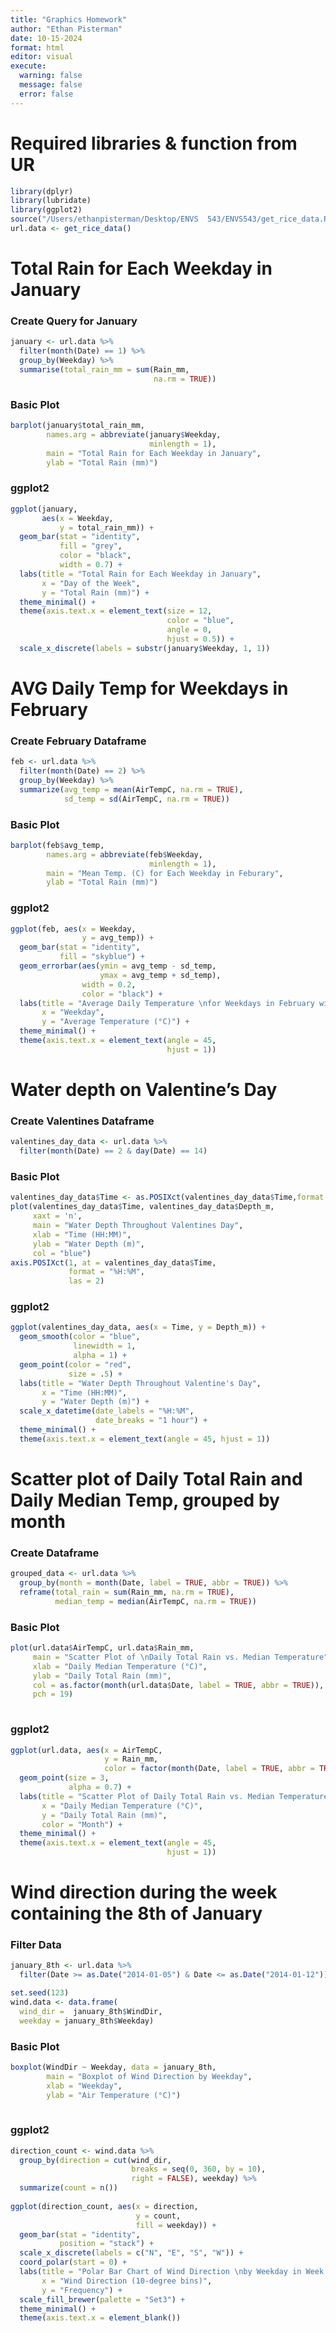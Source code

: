 ```yaml
---
title: "Graphics Homework"
author: "Ethan Pisterman"
date: 10-15-2024
format: html
editor: visual
execute: 
  warning: false
  message: false
  error: false
---
```

# Required libraries & function from UR
```r
library(dplyr)
library(lubridate)
library(ggplot2)
source("/Users/ethanpisterman/Desktop/ENVS  543/ENVS543/get_rice_data.R")
url.data <- get_rice_data()
```

# **Total Rain for Each Weekday in January**

### Create Query for January

```r
january <- url.data %>%
  filter(month(Date) == 1) %>%
  group_by(Weekday) %>%
  summarise(total_rain_mm = sum(Rain_mm,
                                na.rm = TRUE))
```

### Basic Plot

```r
barplot(january$total_rain_mm,
        names.arg = abbreviate(january$Weekday,
                               minlength = 1),
        main = "Total Rain for Each Weekday in January",
        ylab = "Total Rain (mm)")
```

### ggplot2

```r
ggplot(january,
       aes(x = Weekday,
           y = total_rain_mm)) +
  geom_bar(stat = "identity",
           fill = "grey",
           color = "black",
           width = 0.7) +
  labs(title = "Total Rain for Each Weekday in January",
       x = "Day of the Week", 
       y = "Total Rain (mm)") +
  theme_minimal() +
  theme(axis.text.x = element_text(size = 12,
                                   color = "blue",
                                   angle = 0,
                                   hjust = 0.5)) +
  scale_x_discrete(labels = substr(january$Weekday, 1, 1))
```

# **AVG Daily Temp for Weekdays in February**

### Create February Dataframe

```r
feb <- url.data %>%
  filter(month(Date) == 2) %>%
  group_by(Weekday) %>%
  summarize(avg_temp = mean(AirTempC, na.rm = TRUE),
            sd_temp = sd(AirTempC, na.rm = TRUE))
```

### Basic Plot

```r
barplot(feb$avg_temp,
        names.arg = abbreviate(feb$Weekday,
                               minlength = 1),
        main = "Mean Temp. (C) for Each Weekday in Feburary",
        ylab = "Total Rain (mm)")
```

### ggplot2

```r
ggplot(feb, aes(x = Weekday,
                y = avg_temp)) +
  geom_bar(stat = "identity",
           fill = "skyblue") +
  geom_errorbar(aes(ymin = avg_temp - sd_temp,
                    ymax = avg_temp + sd_temp),
                width = 0.2,
                color = "black") +
  labs(title = "Average Daily Temperature \nfor Weekdays in February with SE Bars",
       x = "Weekday",
       y = "Average Temperature (°C)") +
  theme_minimal() +
  theme(axis.text.x = element_text(angle = 45,
                                   hjust = 1))  
```

# **Water depth on Valentine's Day**

### Create Valentines Dataframe

```r
valentines_day_data <- url.data %>%
  filter(month(Date) == 2 & day(Date) == 14)
```

### Basic Plot

```r
valentines_day_data$Time <- as.POSIXct(valentines_day_data$Time,format = "%H:%M") 
plot(valentines_day_data$Time, valentines_day_data$Depth_m,
     xaxt = 'n',
     main = "Water Depth Throughout Valentines Day",
     xlab = "Time (HH:MM)",
     ylab = "Water Depth (m)",
     col = "blue") 
axis.POSIXct(1, at = valentines_day_data$Time,
             format = "%H:%M",
             las = 2)
```

### ggplot2

```r
ggplot(valentines_day_data, aes(x = Time, y = Depth_m)) +
  geom_smooth(color = "blue",
              linewidth = 1,
              alpha = 1) + 
  geom_point(color = "red",
             size = .5) + 
  labs(title = "Water Depth Throughout Valentine's Day",
       x = "Time (HH:MM)",
       y = "Water Depth (m)") +
  scale_x_datetime(date_labels = "%H:%M",
                   date_breaks = "1 hour") +  
  theme_minimal() +  
  theme(axis.text.x = element_text(angle = 45, hjust = 1))
```

# **Scatter plot of Daily Total Rain and Daily Median Temp, grouped by month**

### Create Dataframe

```r
grouped_data <- url.data %>%
  group_by(month = month(Date, label = TRUE, abbr = TRUE)) %>%
  reframe(total_rain = sum(Rain_mm, na.rm = TRUE),
          median_temp = median(AirTempC, na.rm = TRUE))
```

### Basic Plot

```r
plot(url.data$AirTempC, url.data$Rain_mm, 
     main = "Scatter Plot of \nDaily Total Rain vs. Median Temperature",
     xlab = "Daily Median Temperature (°C)", 
     ylab = "Daily Total Rain (mm)",
     col = as.factor(month(url.data$Date, label = TRUE, abbr = TRUE)),
     pch = 19) 
     
```

### ggplot2

```r
ggplot(url.data, aes(x = AirTempC,
                     y = Rain_mm,
                     color = factor(month(Date, label = TRUE, abbr = TRUE)))) +
  geom_point(size = 3,
             alpha = 0.7) +
  labs(title = "Scatter Plot of Daily Total Rain vs. Median Temperature",
       x = "Daily Median Temperature (°C)",
       y = "Daily Total Rain (mm)",
       color = "Month") +
  theme_minimal() +
  theme(axis.text.x = element_text(angle = 45,
                                   hjust = 1))
```

# **Wind direction during the week containing the 8th of January**

### Filter Data

```r
january_8th <- url.data %>%
  filter(Date >= as.Date("2014-01-05") & Date <= as.Date("2014-01-12"))

set.seed(123)
wind.data <- data.frame(
  wind_dir =  january_8th$WindDir,
  weekday = january_8th$Weekday)
```

### Basic Plot

```r
boxplot(WindDir ~ Weekday, data = january_8th,
        main = "Boxplot of Wind Direction by Weekday",
        xlab = "Weekday",
        ylab = "Air Temperature (°C)")
    
```

### ggplot2

```r
direction_count <- wind.data %>%
  group_by(direction = cut(wind_dir,
                           breaks = seq(0, 360, by = 10),
                           right = FALSE), weekday) %>%
  summarize(count = n()) 
  
ggplot(direction_count, aes(x = direction,
                            y = count,
                            fill = weekday)) +
  geom_bar(stat = "identity",
           position = "stack") +
  scale_x_discrete(labels = c("N", "E", "S", "W")) +
  coord_polar(start = 0) +
  labs(title = "Polar Bar Chart of Wind Direction \nby Weekday in Week of January 8th",
       x = "Wind Direction (10-degree bins)",
       y = "Frequency") +
  scale_fill_brewer(palette = "Set3") +
  theme_minimal() +
  theme(axis.text.x = element_blank())
```
